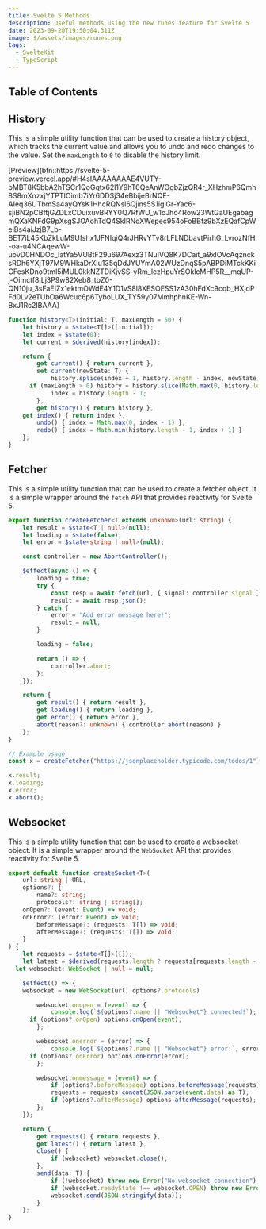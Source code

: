 ```yaml
---
title: Svelte 5 Methods
description: Useful methods using the new runes feature for Svelte 5
date: 2023-09-20T19:50:04.311Z
image: $/assets/images/runes.png
tags:
  - SvelteKit
  - TypeScript
---
```


## Table of Contents

## History

This is a simple utility function that can be used to create a history object, which tracks the current value and allows you to undo and redo changes to the value. Set the `maxLength` to `0` to disable the history limit.

<div class="button-row">
  [Preview](btn::https://svelte-5-preview.vercel.app/#H4sIAAAAAAAAE4VUTY-bMBT8K5bbA2hTSCr1QoGqtx62l1Y9hT0QeAnWOgbZjzQR4r_XHzhmP6Qmh8S8mXnzxjYTPTIOimb7iYr6DDSj34eBbijeBrNQF-AIeq36UTbmSa4ayQYsK1HhcRQNsl6Qjins5S1igiGr-Yac6-sjiBN2pCBftjGZDLxCDuixuvBRYY0Q7RfWU_w1oJho4Row23WtGaUEgabagmQXaKNFdG9pXsgSJOAohTdQ4SkIRNoXWepec954oFoBBfz9bXzEQafCpWeiBs4aiJzjB7Lb-BET7iL45KbZkLuM9Ufshx1JFNIqiQ4rJHRvYTv8rLFLNDbavtPirhG_LvrozNfH-oa-u4NCAqewW-uovD0HNDOc_IatYa5VUBtF29u697Aexz3TNuIVQ8K7DCait_a9xIOVcAqzncksRDh6YXjT97M9WHkaDrXIu135qDdJYUYmA02WUzDnqS5pABPDiMTckKKiCFesKDno9tml5iMUL0kkNZTDiKjvSS-yRm_lczHpuYrSOklcMHP5R__mqUP-j-Oimctf8ILj3P9w82Xeb8_tbZ0-QN10ju_3sFaEIZx1ektmOWdE4Y1D1vS8l8XESOESS1zA30hFdXc9cqb_HXjdPFd0Lv2eTUbOa6Wcuc6p6TyboLUX_TY59y07MmhphnKE-Wn-BxJ1Rc2IBAAA)
</div>

```ts
function history<T>(initial: T, maxLength = 50) {
	let history = $state<T[]>([initial]);
	let index = $state(0);
	let current = $derived(history[index]);

	return {
		get current() { return current },
		set current(newState: T) {
			history.splice(index + 1, history.length - index, newState);
      if (maxLength > 0) history = history.slice(Math.max(0, history.length - maxLength), history.length);
			index = history.length - 1;
		},
		get history() { return history },
    get index() { return index },
		undo() { index = Math.max(0, index - 1) },
		redo() { index = Math.min(history.length - 1, index + 1) }
	};
}
```

## Fetcher

This is a simple utility function that can be used to create a fetcher object. It is a simple wrapper around the `fetch` API that provides reactivity for Svelte 5.

```ts
export function createFetcher<T extends unknown>(url: string) {
	let result = $state<T | null>(null);
	let loading = $state(false);
	let error = $state<string | null>(null);

	const controller = new AbortController();

	$effect(async () => {
		loading = true;
		try {
			const resp = await fetch(url, { signal: controller.signal });
			result = await resp.json();
		} catch {
			error = "Add error message here!";
			result = null;
		}

		loading = false;

		return () => {
			controller.abort;
		};
	});

	return {
		get result() { return result },
		get loading() { return loading },
		get error() { return error },
		abort(reason?: unknown) { controller.abort(reason) }
	};
}

// Example usage
const x = createFetcher("https://jsonplaceholder.typicode.com/todos/1");

x.result;
x.loading;
x.error;
x.abort();
```

## Websocket

This is a simple utility function that can be used to create a websocket object. It is a simple wrapper around the `WebSocket` API that provides reactivity for Svelte 5.

```ts
export default function createSocket<T>(
	url: string | URL,
	options?: {
		name?: string;
		protocols?: string | string[];
    onOpen?: (event: Event) => void;
    onError?: (error: Event) => void;
		beforeMessage?: (requests: T[]) => void;
		afterMessage?: (requests: T[]) => void;
	}
) {
	let requests = $state<T[]>([]);
	let latest = $derived(requests.length ? requests[requests.length - 1] : null);
  let websocket: WebSocket | null = null;

	$effect(() => {
    websocket = new WebSocket(url, options?.protocols)

		websocket.onopen = (event) => {
			console.log(`${options?.name || "Websocket"} connected!`);
      if (options?.onOpen) options.onOpen(event);
		};

		websocket.onerror = (error) => {
			console.log(`${options?.name || "Websocket"} error:`, error);
      if (options?.onError) options.onError(error);
		};

		websocket.onmessage = (event) => {
			if (options?.beforeMessage) options.beforeMessage(requests);
			requests = requests.concat(JSON.parse(event.data) as T);
			if (options?.afterMessage) options.afterMessage(requests);
		};
	});

	return {
		get requests() { return requests },
		get latest() { return latest },
		close() {
			if (websocket) websocket.close();
		},
		send(data: T) {
			if (!websocket) throw new Error("No websocket connection");
			if (websocket.readyState !== websocket.OPEN) throw new Error("No websocket connection");
			websocket.send(JSON.stringify(data));
		}
	};
}
```